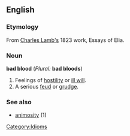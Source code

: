 ==English==
<!--===Pronunciation===-->
===Etymology===
From [[w:Charles Lamb|Charles Lamb's]] 1823 work, Essays of Elia. 

===Noun=== 
'''bad blood''' (''Plural:'' '''bad bloods''')

# Feelings of [[hostility]] or [[ill will]].
# A serious [[feud]] or [[grudge]].

===See also===
*[[animosity]] (1)

[[Category:Idioms]]